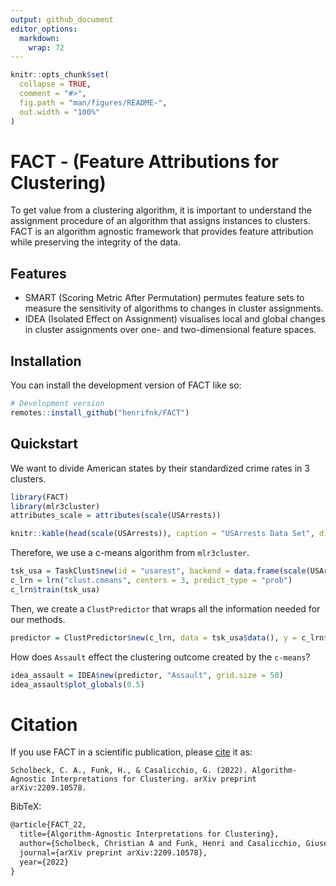 ```yaml
---
output: github_document
editor_options: 
  markdown: 
    wrap: 72
---
```


<!-- README.md is generated from README.Rmd. Please edit that file -->

```r
knitr::opts_chunk$set(
  collapse = TRUE,
  comment = "#>",
  fig.path = "man/figures/README-",
  out.width = "100%"
)
```

# FACT - (Feature Attributions for Clustering)

<!-- badges: start -->

<!-- badges: end -->

To get value from a clustering algorithm, it is important to understand the assignment procedure of an algorithm that assigns instances to clusters. FACT is an algorithm agnostic framework that provides feature attribution while preserving the integrity of the data.

## Features

- SMART (Scoring Metric After Permutation) permutes feature sets to measure the 
  sensitivity of algorithms to changes in cluster assignments.
- IDEA (Isolated Effect on Assignment) visualises local and global changes in
  cluster assignments over one- and two-dimensional feature spaces.

## Installation

You can install the development version of FACT like so:

``` r
# Development version
remotes::install_github("henrifnk/FACT")
```

## Quickstart

We want to divide American states by their standardized crime rates in 3
clusters.

```r
library(FACT)
library(mlr3cluster)
attributes_scale = attributes(scale(USArrests))
```

```r
knitr::kable(head(scale(USArrests)), caption = "USArrests Data Set", digits = 2)
```

Therefore, we use a c-means algorithm from `mlr3cluster`.

```r
tsk_usa = TaskClust$new(id = "usarest", backend = data.frame(scale(USArrests)))
c_lrn = lrn("clust.cmeans", centers = 3, predict_type = "prob")
c_lrn$train(tsk_usa)
```

Then, we create a `ClustPredictor` that wraps all the information needed
for our methods.

```r
predictor = ClustPredictor$new(c_lrn, data = tsk_usa$data(), y = c_lrn$model$membership)
```

How does `Assault` effect the clustering outcome created by the
`c-means`?

```r
idea_assault = IDEA$new(predictor, "Assault", grid.size = 50)
idea_assault$plot_globals(0.5)
```

# Citation

If you use FACT in a scientific publication, please
[cite](https://arxiv.org/abs/2209.10578) it as:

    Scholbeck, C. A., Funk, H., & Casalicchio, G. (2022). Algorithm-Agnostic Interpretations for Clustering. arXiv preprint arXiv:2209.10578.

BibTeX:

```tex
@article{FACT_22,
  title={Algorithm-Agnostic Interpretations for Clustering},
  author={Scholbeck, Christian A and Funk, Henri and Casalicchio, Giuseppe},
  journal={arXiv preprint arXiv:2209.10578},
  year={2022}
}
```
